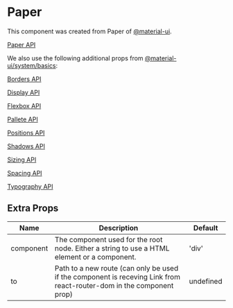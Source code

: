 
<Meta title="Components/atoms/Paper" component={Paper} />

# Paper

This component was created from Paper of [@material-ui](https://material-ui.com).

[Paper API](https://material-ui.com/api/paper)

We also use the following additional props from [@material-ui/system/basics](https://material-ui.com/system/basics):

[Borders API](https://material-ui.com/system/borders)

[Display API](https://material-ui.com/system/display)

[Flexbox API](https://material-ui.com/system/flexbox)

[Pallete API](https://material-ui.com/system/pallete)

[Positions API](https://material-ui.com/system/positions)

[Shadows API](https://material-ui.com/system/shadows)

[Sizing API](https://material-ui.com/system/sizing)

[Spacing API](https://material-ui.com/system/spacing)

[Typography API](https://material-ui.com/system/typography)

<Preview>
  <Story name="paper">
    <Paper bgcolor="primary.main" width={200} height={200} />
  </Story>
</Preview>

## Extra Props

| Name      | Description                                                                                                          | Default   |
| --------- | -------------------------------------------------------------------------------------------------------------------- | --------- |
| component | The component used for the root node. Either a string to use a HTML element or a component.                          | 'div'     |
| to        | Path to a new route (can only be used if the component is receving Link from react-router-dom in the component prop) | undefined |
